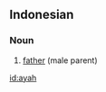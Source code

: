 ==Indonesian==

===Noun===
{{infl|id|noun}}

# [[father]] (male parent)

{{tbot entry|Indonesian|father|2007|December|id}}

[[id:ayah]]